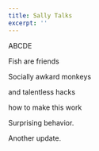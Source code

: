 ```yaml
---
title: Sally Talks
excerpt: ''
---
```


ABCDE

Fish are friends

Socially awkard monkeys

and talentless hacks

how to make this work

Surprising behavior.

Another update.
